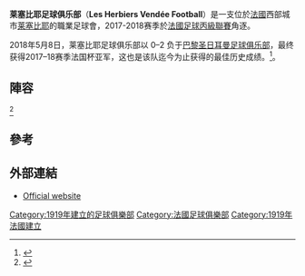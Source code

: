 {{noteTA
|1=zh-cn:莱塞比耶; zh-tw:莱塞比耶; zh-hk:利斯靴比亞斯;
|2=zh-cn:足球俱乐部; zh-tw:足球俱樂部; zh-hk:足球會;
}}
{{Infobox football club
| clubname  = 利斯靴比亞斯
| current   =
| image     = 
| fullname  = Vendée Les Herbiers Football
| nickname  =
| founded   = {{Start date and age|1919}}
| ground    = [[Stade_Massabielle|Stade Massabielle]]
| capacity  = 5,000
| chairman  = Michel Landreau
| manager   = Stephane Masala
| league    = [[法國全國乙組聯賽|法國全國乙組聯賽]]
| season    = 2017–18
| position  = 法丙，第 15 位（降級）
| website   = http://www.vendeelesherbiersfootball.fr/
| pattern_la1=|pattern_b1=|pattern_ra1=
| leftarm1=000000|body1=D8001D|rightarm1=000000|shorts1=000000|socks1=D8001D
| pattern_la2=|pattern_b2=|pattern_ra2=
| leftarm2=ffffff|body2=ffffff|rightarm2=ffffff|shorts2=000000|socks2=ffffff
}}
'''莱塞比耶足球俱乐部'''（'''Les Herbiers Vendée Football'''）是一支位於[[法國|法國]]西部城市[[莱塞比耶|莱塞比耶]]的職業足球會，2017-2018赛季於[[法國足球丙級聯賽|法國足球丙級聯賽]]角逐。

2018年5月8日，莱塞比耶足球俱乐部以 0–2 负于[[巴黎圣日耳曼足球俱乐部|巴黎圣日耳曼足球俱乐部]]，最终获得2017–18赛季法国杯亚军，这也是该队迄今为止获得的最佳历史成绩。<ref>{{Cite web|url=http://www.leparisien.fr/sports/football/psg/les-herbiers-bluffes-par-la-generosite-du-psg-09-05-2018-7707414.php|title=Les Herbiers bluffés par la générosité du PSG|accessdate=2018-05-10|author=Christophe Bérard|date=2018-05-10|language=法语|publisher=Le Parisien|archive-date=2018-06-30|archive-url=https://web.archive.org/web/20180630161548/http://www.leparisien.fr/sports/football/psg/les-herbiers-bluffes-par-la-generosite-du-psg-09-05-2018-7707414.php|dead-url=no}}</ref>。

==陣容==
{{updated|2015年8月4日}}<ref>{{cite web | url = http://www.vendeelesherbiersfootball.fr/pages/effectif.php | publisher = vendeelesherbiersfootball.fr | title = EFFECTIF NATIONAL | language = fr | accessdate = 4 August 2015 | archive-date = 2020-11-01 | archive-url = https://web.archive.org/web/20201101095211/https://www.vendeelesherbiersfootball.fr/pages/effectif.php | dead-url = no }}</ref>

{{Fs start}}
{{Fs player|no= 1|pos=GK |nat=FRA |name=[[Kévin_Aubeneau|Kévin Aubeneau]]}}
{{Fs player|no= 3|pos=DF |nat=FRA |name=Lamine Fall}}
{{Fs player|no= 5|pos=DF |nat=FRA |name=Jean-Baptiste Rocu}}
{{Fs player|no= 6|pos=DF |nat=FRA |name=[[Emeric_Dudouit|Emeric Dudouit]]}}
{{Fs player|no= 7|pos=FW |nat=COM |name=[[Mohamed_M'Changama|Mohamed M'Changama]]}}
{{Fs player|no= 8|pos=MF |nat=FRA |name=Mamadou Danfa}}
{{Fs player|no= 9|pos=MF |nat=FRA |name=Alexandre Cropanese}}
{{Fs player|no=10|pos=MF |nat=FRA |name=Tristan Boubaya}}
{{Fs player|no=11|pos=MF |nat=FRA |name=Charly Vuillemot}}
{{Fs player|no=13|pos=DF |nat=FRA |name=Jean-Rémy Leybros}}
{{Fs player|no=15|pos=DF |nat=FRA |name=Corentin Rocu}}
{{Fs player|no=16|pos=GK |nat=FRA |name=Benoît Blancheton}}
{{Fs mid}}
{{Fs player|no=17|pos=DF |nat=FRA |name=Jérémy Fahrasmane}}
{{Fs player|no=18|pos=DF |nat=FRA |name=[[Ismaël_Gace|Ismaël Gace]]}}
{{Fs player|no=19|pos=FW |nat=FRA |name=Christopher Mayulu}}
{{Fs player|no=20|pos=MF |nat=FRA |name=Jérémy Billy}}
{{Fs player|no=21|pos=MF |nat=FRA |name=[[Cédric_Kisamba|Cédric Kisamba]]}}
{{Fs player|no=22|pos=MF |nat=FRA |name=Anthony Schuster}}
{{Fs player|no=23|pos=MF |nat=FRA |name=Issa Makalou}}
{{Fs player|no=25|pos=DF |nat=FRA |name=Benjamin Brelivet}}
{{Fs player|no=26|pos=MF |nat=FRA |name=[[Romain_Padovani|Romain Padovani]]}}
{{Fs player|no=27|pos=FW |nat=FRA |name=[[Luigi_Glombard|Luigi Glombard]]}}
{{Fs player|no=29|pos=FW |nat=FRA |name=Adama Sarr}}
{{Fs end}}

==參考==
{{Reflist}}

==外部連結==
* {{fr icon}} [http://www.vendeelesherbiersfootball.fr/ Official website] {{Wayback|url=http://www.vendeelesherbiersfootball.fr/ |date=20210302204340 }}

[[Category:1919年建立的足球俱樂部|Category:1919年建立的足球俱樂部]]
[[Category:法國足球俱樂部|Category:法國足球俱樂部]]
[[Category:1919年法國建立|Category:1919年法國建立]]